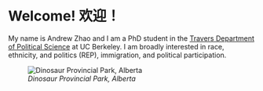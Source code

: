 # Welcome! 欢迎！

My name is Andrew Zhao and I am a PhD student in the [Travers Department of Political Science](https://polisci.berkeley.edu/) at UC Berkeley. I am broadly interested in race, ethnicity, and politics (REP), immigration, and political participation.

![*Dinosaur Provincial Park, Alberta*](dinosaur_cropped_resized.jpg)
